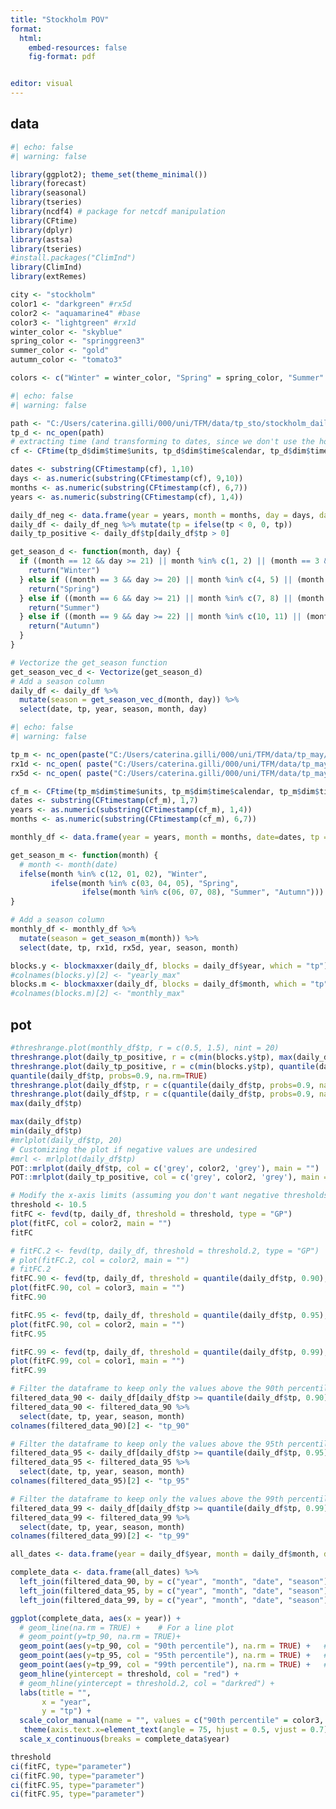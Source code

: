---
title: "Stockholm POV"
format: 
  html:
    embed-resources: false
    fig-format: pdf


editor: visual
---

## data

```{r libraries}
#| echo: false
#| warning: false

library(ggplot2); theme_set(theme_minimal())
library(forecast)
library(seasonal)
library(tseries)
library(ncdf4) # package for netcdf manipulation
library(CFtime)
library(dplyr)
library(astsa)
library(tseries)
#install.packages("ClimInd")
library(ClimInd)
library(extRemes)
```

```{r edit}
city <- "stockholm"
color1 <- "darkgreen" #rx5d
color2 <- "aquamarine4" #base
color3 <- "lightgreen" #rx1d
winter_color <- "skyblue"
spring_color <- "springgreen3"
summer_color <- "gold"
autumn_color <- "tomato3"

colors <- c("Winter" = winter_color, "Spring" = spring_color, "Summer" = summer_color, "Autumn" = autumn_color)
```

```{r data-daily}
#| echo: false
#| warning: false

path <- "C:/Users/caterina.gilli/000/uni/TFM/data/tp_sto/stockholm_daily_sum.nc"
tp_d <- nc_open(path)
# extracting time (and transforming to dates, since we don't use the hours)
cf <- CFtime(tp_d$dim$time$units, tp_d$dim$time$calendar, tp_d$dim$time$vals)

dates <- substring(CFtimestamp(cf), 1,10)
days <- as.numeric(substring(CFtimestamp(cf), 9,10))
months <- as.numeric(substring(CFtimestamp(cf), 6,7))
years <- as.numeric(substring(CFtimestamp(cf), 1,4))

daily_df_neg <- data.frame(year = years, month = months, day = days, date=dates, tp = ncvar_get(tp_d, "tp")*1000/88)
daily_df <- daily_df_neg %>% mutate(tp = ifelse(tp < 0, 0, tp))
daily_tp_positive <- daily_df$tp[daily_df$tp > 0]

get_season_d <- function(month, day) {
  if ((month == 12 && day >= 21) || month %in% c(1, 2) || (month == 3 && day < 20)) {
    return("Winter")
  } else if ((month == 3 && day >= 20) || month %in% c(4, 5) || (month == 6 && day < 21)) {
    return("Spring")
  } else if ((month == 6 && day >= 21) || month %in% c(7, 8) || (month == 9 && day < 22)) {
    return("Summer")
  } else if ((month == 9 && day >= 22) || month %in% c(10, 11) || (month == 12 && day < 21)) {
    return("Autumn")
  }
}

# Vectorize the get_season function
get_season_vec_d <- Vectorize(get_season_d)
# Add a season column
daily_df <- daily_df %>%
  mutate(season = get_season_vec_d(month, day)) %>%
  select(date, tp, year, season, month, day)
```

```{r data-monthly}
#| echo: false
#| warning: false

tp_m <- nc_open(paste("C:/Users/caterina.gilli/000/uni/TFM/data/tp_may/",city, "/tp_", city, "_monthly_sum.nc", sep=""))
rx1d <- nc_open( paste("C:/Users/caterina.gilli/000/uni/TFM/data/tp_may/",city, "/tp_", city, "_rx1d_monthly_sum.nc", sep=""))
rx5d <- nc_open( paste("C:/Users/caterina.gilli/000/uni/TFM/data/tp_may/",city, "/tp_", city, "_rx5d_monthly_sum.nc", sep=""))

cf_m <- CFtime(tp_m$dim$time$units, tp_m$dim$time$calendar, tp_m$dim$time$vals)
dates <- substring(CFtimestamp(cf_m), 1,7)
years <- as.numeric(substring(CFtimestamp(cf_m), 1,4))
months <- as.numeric(substring(CFtimestamp(cf_m), 6,7))

monthly_df <- data.frame(year = years, month = months, date=dates, tp = ncvar_get(tp_m, "tp"), rx1d = ncvar_get(rx1d, "tp"), rx5d = ncvar_get(rx5d, "tp"))

get_season_m <- function(month) {
  # month <- month(date)
  ifelse(month %in% c(12, 01, 02), "Winter",
         ifelse(month %in% c(03, 04, 05), "Spring",
                ifelse(month %in% c(06, 07, 08), "Summer", "Autumn")))
}

# Add a season column
monthly_df <- monthly_df %>%
  mutate(season = get_season_m(month)) %>%
  select(date, tp, rx1d, rx5d, year, season, month)
```

```{r bm}
blocks.y <- blockmaxxer(daily_df, blocks = daily_df$year, which = "tp")
#colnames(blocks.y)[2] <- "yearly_max"
blocks.m <- blockmaxxer(daily_df, blocks = daily_df$month, which = "tp")
#colnames(blocks.m)[2] <- "monthly_max"
```

## pot

```{r pot}
#threshrange.plot(monthly_df$tp, r = c(0.5, 1.5), nint = 20)
threshrange.plot(daily_tp_positive, r = c(min(blocks.y$tp), max(daily_df$tp)), nint = 20)
threshrange.plot(daily_tp_positive, r = c(min(blocks.y$tp), quantile(daily_df$tp, probs=0.99, na.rm=TRUE)), nint = 20)
quantile(daily_df$tp, probs=0.9, na.rm=TRUE)
threshrange.plot(daily_df$tp, r = c(quantile(daily_df$tp, probs=0.9, na.rm=TRUE), quantile(daily_df$tp, probs=0.99, na.rm=TRUE)), nint = 20)
threshrange.plot(daily_df$tp, r = c(quantile(daily_df$tp, probs=0.9, na.rm=TRUE), max(daily_df$tp, na.rm=TRUE)), nint = 20)
max(daily_df$tp)

max(daily_df$tp)
min(daily_df$tp)
#mrlplot(daily_df$tp, 20)
# Customizing the plot if negative values are undesired
#mrl <- mrlplot(daily_df$tp)
POT::mrlplot(daily_df$tp, col = c('grey', color2, 'grey'), main = "")
POT::mrlplot(daily_tp_positive, col = c('grey', color2, 'grey'), main = "")
```

```{r pot-fit}
# Modify the x-axis limits (assuming you don't want negative thresholds)
threshold <- 10.5
fitFC <- fevd(tp, daily_df, threshold = threshold, type = "GP")
plot(fitFC, col = color2, main = "")
fitFC 

# fitFC.2 <- fevd(tp, daily_df, threshold = threshold.2, type = "GP")
# plot(fitFC.2, col = color2, main = "")
# fitFC.2
fitFC.90 <- fevd(tp, daily_df, threshold = quantile(daily_df$tp, 0.90), type = "GP")
plot(fitFC.90, col = color3, main = "")
fitFC.90

fitFC.95 <- fevd(tp, daily_df, threshold = quantile(daily_df$tp, 0.95), type = "GP")
plot(fitFC.90, col = color2, main = "")
fitFC.95

fitFC.99 <- fevd(tp, daily_df, threshold = quantile(daily_df$tp, 0.99), type = "GP")
plot(fitFC.99, col = color1, main = "")
fitFC.99
```

```{r pov-above-threshold-daily}
# Filter the dataframe to keep only the values above the 90th percentile
filtered_data_90 <- daily_df[daily_df$tp >= quantile(daily_df$tp, 0.90), ]
filtered_data_90 <- filtered_data_90 %>%
  select(date, tp, year, season, month)
colnames(filtered_data_90)[2] <- "tp_90"

# Filter the dataframe to keep only the values above the 95th percentile
filtered_data_95 <- daily_df[daily_df$tp >= quantile(daily_df$tp, 0.95), ]
filtered_data_95 <- filtered_data_95 %>%
  select(date, tp, year, season, month)
colnames(filtered_data_95)[2] <- "tp_95"

# Filter the dataframe to keep only the values above the 99th percentile
filtered_data_99 <- daily_df[daily_df$tp >= quantile(daily_df$tp, 0.99), ]
filtered_data_99 <- filtered_data_99 %>%
  select(date, tp, year, season, month)
colnames(filtered_data_99)[2] <- "tp_99"

all_dates <- data.frame(year = daily_df$year, month = daily_df$month, date = daily_df$date, season = daily_df$season)

complete_data <- data.frame(all_dates) %>%
  left_join(filtered_data_90, by = c("year", "month", "date", "season")) %>%
  left_join(filtered_data_95, by = c("year", "month", "date", "season"))%>%
  left_join(filtered_data_99, by = c("year", "month", "date", "season"))

ggplot(complete_data, aes(x = year)) + 
  # geom_line(na.rm = TRUE) +    # For a line plot
  # geom_point(y=tp_90, na.rm = TRUE)+
  geom_point(aes(y=tp_90, col = "90th percentile"), na.rm = TRUE) +   # To add points on the line
  geom_point(aes(y=tp_95, col = "95th percentile"), na.rm = TRUE) +   # To add points on the line
  geom_point(aes(y=tp_99, col = "99th percentile"), na.rm = TRUE) +   # To add points on the line
  geom_hline(yintercept = threshold, col = "red") +
  # geom_hline(yintercept = threshold.2, col = "darkred") +
  labs(title = "",
       x = "year",
       y = "tp") +
  scale_color_manual(name = "", values = c("90th percentile" = color3, "95th percentile" = color2, "99th percentile" = color1), labels = c("90th percentile", "95th percentile", "99th percentile"), aesthetics = c("colour", "fill")) +
   theme(axis.text.x=element_text(angle = 75, hjust = 0.5, vjust = 0.7)) + 
  scale_x_continuous(breaks = complete_data$year)

```

```{r ci}
threshold
ci(fitFC, type="parameter")
ci(fitFC.90, type="parameter")
ci(fitFC.95, type="parameter")
ci(fitFC.95, type="parameter")
```
